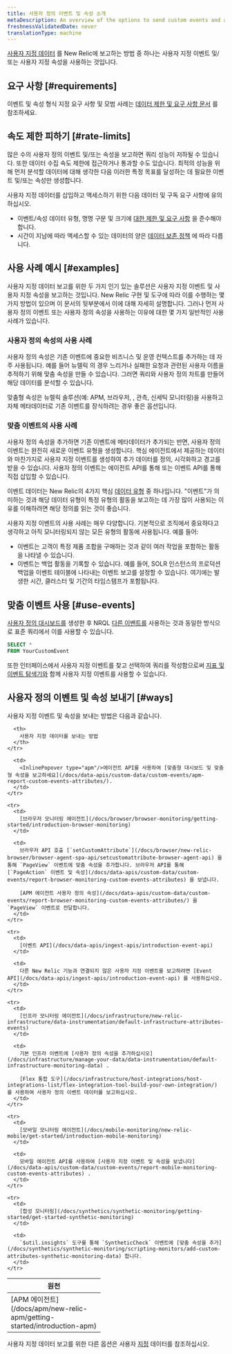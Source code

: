 ```yaml
---
title: 사용자 정의 이벤트 및 속성 소개
metaDescription: An overview of the options to send custom events and attributes to New Relic.
freshnessValidatedDate: never
translationType: machine
---
```


[사용자 지정 데이터](/docs/data-apis/custom-data/intro-custom-data) 를 New Relic에 보고하는 방법 중 하나는 사용자 지정 이벤트 및/또는 사용자 지정 속성을 사용하는 것입니다.

## 요구 사항 [#requirements]

이벤트 및 속성 형식 지정 요구 사항 및 모범 사례는 [데이터 제한 및 요구 사항 문서](/docs/data-apis/custom-data/custom-events/data-requirements-limits-custom-event-data) 를 참조하세요.

## 속도 제한 피하기 [#rate-limits]

많은 수의 사용자 정의 이벤트 및/또는 속성을 보고하면 쿼리 성능이 저하될 수 있습니다. 또한 데이터 수집 속도 제한에 접근하거나 통과할 수도 있습니다. 최적의 성능을 위해 먼저 분석할 데이터에 대해 생각한 다음 이러한 특정 목표를 달성하는 데 필요한 이벤트 및/또는 속성만 생성합니다.

사용자 지정 데이터를 삽입하고 액세스하기 위한 다음 데이터 및 구독 요구 사항에 유의하십시오.

* 이벤트/속성 데이터 유형, 명명 구문 및 크기에 [대한 제한 및 요구 사항](/docs/data-apis/custom-data/custom-events/data-requirements-limits-custom-event-data) 을 준수해야 합니다.
* 시간이 지남에 따라 액세스할 수 있는 데이터의 양은 [데이터 보존 정책](/docs/accounts/original-accounts-billing/original-data-retention/event-data-retention-original-pricing-plan) 에 따라 다릅니다.

## 사용 사례 예시 [#examples]

사용자 지정 데이터 보고를 위한 두 가지 인기 있는 솔루션은 사용자 지정 이벤트 및 사용자 지정 속성을 보고하는 것입니다. New Relic 구현 및 도구에 따라 이를 수행하는 몇 가지 방법이 있으며 이 문서의 뒷부분에서 이에 대해 자세히 설명합니다. 그러나 먼저 사용자 정의 이벤트 또는 사용자 정의 속성을 사용하는 이유에 대한 몇 가지 일반적인 사용 사례가 있습니다.

### 사용자 정의 속성의 사용 사례

사용자 정의 속성은 기존 이벤트에 중요한 비즈니스 및 운영 컨텍스트를 추가하는 데 자주 사용됩니다. 예를 들어 뉴렐릭 <InlinePopover type="browser"/>의 경우 느리거나 실패한 요청과 관련된 사용자 이름을 추적하기 위해 맞춤 속성을 만들 수 있습니다. 그러면 쿼리와 사용자 정의 차트를 만들어 해당 데이터를 분석할 수 있습니다.

맞춤형 속성은 뉴렐릭 솔루션(예: APM, 브라우저, <InlinePopover type="mobile"/>, 관측, 신세틱 모니터링)을 사용하고 자체 메타데이터로 기존 이벤트를 장식하려는 경우 좋은 옵션입니다.

### 맞춤 이벤트의 사용 사례

사용자 정의 속성을 추가하면 기존 이벤트에 메타데이터가 추가되는 반면, 사용자 정의 이벤트는 완전히 새로운 이벤트 유형을 생성합니다. 핵심 에이전트에서 제공하는 데이터와 마찬가지로 사용자 지정 이벤트를 생성하여 추가 데이터를 정의, 시각화하고 경고를 받을 수 있습니다. 사용자 정의 이벤트는 에이전트 API를 통해 또는 이벤트 API를 통해 직접 삽입할 수 있습니다.

이벤트 데이터는 New Relic의 4가지 핵심 [데이터 유형](/docs/data-apis/understand-data/new-relic-data-types/#event-data) 중 하나입니다. "이벤트"가 의미하는 것과 해당 데이터 유형이 특정 유형의 활동을 보고하는 데 가장 많이 사용되는 이유를 이해하려면 해당 정의를 읽는 것이 좋습니다.

사용자 지정 이벤트의 사용 사례는 매우 다양합니다. 기본적으로 조직에서 중요하다고 생각하고 아직 모니터링되지 않는 모든 유형의 활동에 사용됩니다. 예를 들어:

* 이벤트는 고객이 특정 제품 조합을 구매하는 것과 같이 여러 작업을 포함하는 활동을 나타낼 수 있습니다.
* 이벤트는 백업 활동을 기록할 수 있습니다. 예를 들어, SOLR 인스턴스의 프로덕션 백업을 이벤트 테이블에 나타내는 이벤트 보고를 설정할 수 있습니다. 여기에는 발생한 시간, 클러스터 및 기간의 타임스탬프가 포함됩니다.

## 맞춤 이벤트 사용 [#use-events]

[사용자 정의 대시보드를](#ways) 생성한 후 NRQL [다른 이벤트를](/docs/query-your-data/nrql-new-relic-query-language/get-started/nrql-syntax-clauses-functions) 사용하는 것과 동일한 방식으로 표준 쿼리에서 이를 사용할 수 있습니다.

```sql
SELECT *
FROM YourCustomEvent
```

또한 인터페이스에서 사용자 지정 이벤트를 찾고 선택하여 쿼리를 작성함으로써 [지표 및 이벤트 탐색기와](/docs/query-your-data/explore-query-data/browse-data/introduction-data-explorer/) 함께 사용자 지정 이벤트를 사용할 수 있습니다.

## 사용자 정의 이벤트 및 속성 보내기 [#ways]

사용자 지정 이벤트 및 속성을 보내는 방법은 다음과 같습니다.

<table>
  <thead>
    <tr>
      <th width="200px">
        원천
      </th>

      <th>
        사용자 지정 데이터를 보내는 방법
      </th>
    </tr>
  </thead>

  <tbody>
    <tr>
      <td>
        [APM 에이전트](/docs/apm/new-relic-apm/getting-started/introduction-apm)
      </td>

      <td>
        <InlinePopover type="apm"/>에이전트 API를 사용하여 [맞춤형 대시보드 및 맞춤형 속성을 보고하세요](/docs/data-apis/custom-data/custom-events/apm-report-custom-events-attributes/).
      </td>
    </tr>

    <tr>
      <td>
        [브라우저 모니터링 에이전트](/docs/browser/browser-monitoring/getting-started/introduction-browser-monitoring)
      </td>

      <td>
        브라우저 API 호출 [`setCustomAttribute`](/docs/browser/new-relic-browser/browser-agent-spa-api/setcustomattribute-browser-agent-api) 을 통해 `PageView` 이벤트에 맞춤 속성을 추가합니다. 브라우저 API를 통해 [`PageAction` 이벤트 및 속성](/docs/data-apis/custom-data/custom-events/report-browser-monitoring-custom-events-attributes) 을 보냅니다.

        [APM 에이전트 사용자 정의 속성](/docs/data-apis/custom-data/custom-events/report-browser-monitoring-custom-events-attributes/) 을 `PageView` 이벤트로 전달합니다.
      </td>
    </tr>

    <tr>
      <td>
        [이벤트 API](/docs/data-apis/ingest-apis/introduction-event-api)
      </td>

      <td>
        다른 New Relic 기능과 연결되지 않은 사용자 지정 이벤트를 보고하려면 [Event API](/docs/data-apis/ingest-apis/introduction-event-api) 를 사용하십시오.
      </td>
    </tr>

    <tr>
      <td>
        [인프라 모니터링 에이전트](/docs/infrastructure/new-relic-infrastructure/data-instrumentation/default-infrastructure-attributes-events)
      </td>

      <td>
        기본 인프라 이벤트에 [사용자 정의 속성을 추가하십시오](/docs/infrastructure/manage-your-data/data-instrumentation/default-infrastructure-monitoring-data) .

        [Flex 통합 도구](/docs/infrastructure/host-integrations/host-integrations-list/flex-integration-tool-build-your-own-integration/) 를 사용하여 사용자 정의 이벤트 데이터를 보고하십시오.
      </td>
    </tr>

    <tr>
      <td>
        [모바일 모니터링 에이전트](/docs/mobile-monitoring/new-relic-mobile/get-started/introduction-mobile-monitoring)
      </td>

      <td>
        모바일 에이전트 API를 사용하여 [사용자 지정 이벤트 및 속성을 보냅니다](/docs/data-apis/custom-data/custom-events/report-mobile-monitoring-custom-events-attributes) .
      </td>
    </tr>

    <tr>
      <td>
        [합성 모니터링](/docs/synthetics/synthetic-monitoring/getting-started/get-started-synthetic-monitoring)
      </td>

      <td>
        `$util.insights` 도구를 통해 `SyntheticCheck` 이벤트에 [맞춤 속성을 추가](/docs/synthetics/synthetic-monitoring/scripting-monitors/add-custom-attributes-synthetic-monitoring-data) 합니다.
      </td>
    </tr>
  </tbody>
</table>

사용자 지정 데이터 보고를 위한 다른 옵션은 사용자 [지정](/docs/data-apis/custom-data/intro-custom-data) 데이터를 참조하십시오.